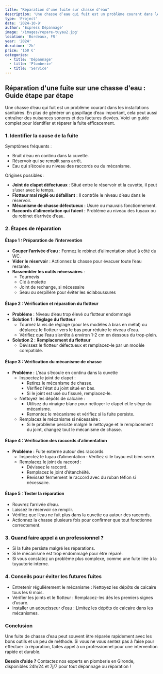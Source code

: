 ```yaml
---
title: "Réparation d'une fuite sur chasse d'eau"
description: 'Une chasse d’eau qui fuit est un problème courant dans les installations sanitaires. En plus de générer un gaspillage d’eau important, cela peut aussi entraîner des nuisances sonores et des factures élevées.'
type: 'Project'
date: '2024-10-9'
author: 'Express Dépannage'
image: '/images/repare-tuyau2.jpg'
location: 'Bordeaux, FR'
year: '2024'
duration: '2h'
price: '150 €'
categories:
  - title: 'Dépannage'
  - title: 'Plomberie'
  - title: 'Service'
---
```


## Réparation d'une fuite sur une chasse d'eau : Guide étape par étape

Une chasse d’eau qui fuit est un problème courant dans les installations sanitaires. En plus de générer un gaspillage d’eau important, cela peut aussi entraîner des nuisances sonores et des factures élevées. Voici un guide complet pour identifier et réparer la fuite efficacement.

### 1. Identifier la cause de la fuite

Symptômes fréquents :

- Bruit d’eau en continu dans la cuvette.
- Réservoir qui se remplit sans arrêt.
- Eau qui s’écoule au niveau des raccords ou du mécanisme.

Origines possibles :

- **Joint de clapet défectueux** : Situé entre le réservoir et la cuvette, il peut s’user avec le temps.
- **Flotteur mal réglé ou défaillant** : Il contrôle le niveau d’eau dans le réservoir.
- **Mécanisme de chasse défectueux** : Usure ou mauvais fonctionnement.
- **Raccords d’alimentation qui fuient** : Problème au niveau des tuyaux ou du robinet d’arrivée d’eau.

### 2. Étapes de réparation

#### Étape 1 : Préparation de l’intervention

- **Couper l’arrivée d’eau** : Fermez le robinet d’alimentation situé à côté du WC.
- **Vider le réservoir** : Actionnez la chasse pour évacuer toute l’eau restante.
- **Rassembler les outils nécessaires** :
  - Tournevis
  - Clé à molette
  - Joint de rechange, si nécessaire
  - Seau ou serpillère pour éviter les éclaboussures

#### Étape 2 : Vérification et réparation du flotteur

- **Problème** : Niveau d’eau trop élevé ou flotteur endommagé
- **Solution 1** : **Réglage du flotteur**
  - Tournez la vis de réglage (pour les modèles à bras en métal) ou déplacez le flotteur vers le bas pour réduire le niveau d’eau.
  - Vérifiez que l’eau s’arrête à environ 1-2 cm en dessous du trop-plein.
- **Solution 2** : **Remplacement du flotteur**
  - Dévissez le flotteur défectueux et remplacez-le par un modèle compatible.

#### Étape 3 : Vérification du mécanisme de chasse

- **Problème** : L’eau s’écoule en continu dans la cuvette
  - Inspectez le joint de clapet :
    - Retirez le mécanisme de chasse.
    - Vérifiez l’état du joint situé en bas.
    - Si le joint est usé ou fissuré, remplacez-le.
  - Nettoyez les dépôts de calcaire :
    - Utilisez du vinaigre blanc pour nettoyer le clapet et le siège du mécanisme.
    - Remontez le mécanisme et vérifiez si la fuite persiste.
  - Remplacez le mécanisme si nécessaire :
    - Si le problème persiste malgré le nettoyage et le remplacement du joint, changez tout le mécanisme de chasse.

#### Étape 4 : Vérification des raccords d’alimentation

- **Problème** : Fuite externe autour des raccords
  - Inspectez le tuyau d’alimentation : Vérifiez si le tuyau est bien serré.
  - Remplacez le joint du raccord :
    - Dévissez le raccord.
    - Remplacez le joint d’étanchéité.
    - Revissez fermement le raccord avec du ruban téflon si nécessaire.

#### Étape 5 : Tester la réparation

- Rouvrez l’arrivée d’eau.
- Laissez le réservoir se remplir.
- Vérifiez que l’eau ne fuit plus dans la cuvette ou autour des raccords.
- Actionnez la chasse plusieurs fois pour confirmer que tout fonctionne correctement.

### 3. Quand faire appel à un professionnel ?

- Si la fuite persiste malgré les réparations.
- Si le mécanisme est trop endommagé pour être réparé.
- Si vous constatez un problème plus complexe, comme une fuite liée à la tuyauterie interne.

### 4. Conseils pour éviter les futures fuites

- Entretenir régulièrement le mécanisme : Nettoyez les dépôts de calcaire tous les 6 mois.
- Vérifier les joints et le flotteur : Remplacez-les dès les premiers signes d’usure.
- Installer un adoucisseur d’eau : Limitez les dépôts de calcaire dans les mécanismes.

### Conclusion

Une fuite de chasse d’eau peut souvent être réparée rapidement avec les bons outils et un peu de méthode. Si vous ne vous sentez pas à l’aise pour effectuer la réparation, faites appel à un professionnel pour une intervention rapide et durable.

**Besoin d’aide ?** Contactez nos experts en plomberie en Gironde, disponibles 24h/24 et 7j/7 pour tout dépannage ou réparation !
